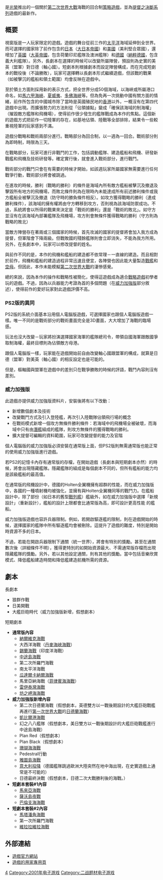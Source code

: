{{NoteTA
| G1=Games
}}

{{Infobox VG
| title = 提督之決斷IV
| japanese = 提督の決断IV
| english = P.T.O. IV: Pacific Theater of Operations
| image = File:Teitoku4 cover.jpg
| developer = [[光榮|光榮]]
| distributor = 光榮
| series = [[提督之決斷系列|提督之決斷系列]]
| released = '''Windows'''{{vgrelease|JP|2001年3月9日|JP|2004年8月5日}}'''PlayStation 2'''{{vgrelease|NA|2002年2月4日|JP|2002年3月28日|JP|2004年6月10日}}
| genre = [[回合制戰略|回合制戰略]]
| modes = 1人
| platforms = Windows、PlayStation 2
}}

{{vgname|提督之決斷IV|ja=提督の決断IV|en=P.T.O. IV: Pacific Theater of Operations|diff=yes}}是[[光榮|光榮]]推出的一個關於[[第二次世界大戰|第二次世界大戰]]海戰的回合制[[策略遊戲|策略遊戲]]，並為[[提督之決斷系列|提督之決斷系列]]遊戲的最新作。

== 概要 ==
視窗版是一人玩家限定的遊戲。遊戲的舞台從前三作的[[太平洋|太平洋]]海域延伸到全世界。而可選擇的國家除了前作包含的[[日本|日本]]（[[大日本帝國|大日本帝國]]）和[[美國|美國]]（美利堅合眾國），還增加了[[英國|英國]]（[[大英帝國|大英帝國]]，包含荷蘭印尼艦隊及澳洲艦隊）和[[德國|德國]]（[[納粹德國|納粹德國]]，包含義大利艦隊）。另外，長劇本在選擇的時候可以改變所屬陣營，預設則為史實的美英（盟軍）對日德（軸心國）。短劇本則根據劇本而設定陣營構成，而在完成短劇本的戰役後（不論勝敗），玩家可選擇轉以長劇本形式繼續遊戲，但該戰的戰果（如被擊沉的艦船和領土範圍）均會反映在遊戲中。

至於領土方面則採用新的表示方式，把全世界分成50個海域，以海峽或所屬港口命名，如[[馬六甲海峽|馬六甲海峽]]、[[夏威夷|夏威夷]]、[[多佛海峽|多佛海峽]]等。但為免再一次挑動中國有關方面的情緒，前作所包含的中國城市除了當時是英國殖民地的[[香港|香港]]以外，一概沒有在第四代遊戲中出現。而擴張勢力的方法則從「佔領據點」變成「確保該海域的制海權」（摧毀敵方艦隊和飛機場），使得前作很少發生的艦隊戰成為本作的焦點。這個新的遊戲方式把前作一切陸軍的存在，如基地佔領、陸戰等全部排除，結果令一些較重視陸軍的玩家感到不滿。

遊戲分戰略和戰術兩部分進行。戰略部分為回合制，以一週為一回合。戰術部分則為即時制，時限為三天。

在戰略部分，玩家可進行非戰鬥的工作，包括調動艦隊、建造艦船和飛機、研發新戰艦和飛機及技術研發等。確定實行後，就會進入戰術部分，進行戰鬥。

戰術部分的戰鬥只會在有需要的時候才開始，如該週玩家所屬國家無需要進行任何戰爭行動，戰術部分將會被跳過。

在進攻的時候，勝利（戰略的勝利）的條件是海域內所有敵方艦船被擊沉及撤退及擊毀所有地方的飛機場，而敗北條件則為在限時內未能達成所有前述勝利條件或我方艦船全被擊沉及撤退（防守時的勝負條件相反）。如攻方獲得戰略的勝利（達成勝利條件），該海域的擁有權將由守方轉移到攻方，否則視為該海域防禦成功。不過，系統將會以所得的戰果來決定是「戰術的勝利」還是「戰術的敗北」。如守方並沒有在該海域內部署艦隊及飛機場，攻方則會無條件獲得戰略的勝利（守方則為戰略的敗北）

當敵方陣營存在著兩或三個國家的時候，首先攻滅的國家的提督將會加入我方成為提督，但軍階會下降兩級。但戰敗國的殘餘艦隊則會立即消失，不能為我方所用。另外，在長劇本中，玩家可以修改提督的姓名。

與前作不同的是，本作的飛機和艦船的建造都不依常理－一直線的建造。而且相對於前作，飛機和艦船的建造過程非常迅速且便宜，各陣營也因此能大量製造[[戰艦|戰艦]]和[[空母|空母]]。但因此，本作未能模擬[[第二次世界大戰|第二次世界大戰]]的淒慘感覺。

總的來說，因為本作的操作和戰略性被簡化，使得這遊戲成為適合[[戰略遊戲|戰略遊戲]]初學者玩的遊戲。不過，因為以兵器能力考證為首的多個問題（在[[#威力加強版|威力加強版]]部分敘述），使得前作的愛好玩家對此遊戲評價不高。

=== PS2版的異同 ===
PS2版的系統介面基本沿用個人電腦版遊戲，可選擇國家也跟個人電腦版遊戲一樣。唯一不同的是戰術部分的戰術畫面完全是3D畫面，大大增加了海戰的臨場感。

玩法也沒大改變－玩家將扮演選擇國家海軍的艦隊總司令，帶領自國海軍跟敵國爭取制海權，最終目標則為佔領敵方母港。

跟個人電腦版一樣，玩家能在遊戲開始前自由改變軸心國跟盟軍的構成，就算是日德（盟軍）對美英（軸心國）的相反設定也是可能的。

但是，樞軸國與盟軍在遊戲中的差別只在戰爭勝敗的時候的評語，戰鬥內容則沒有差別。

=== 威力加強版 ===
此遊戲亦提供威力加強版資料片，安裝後將有以下改動：
* 新增數個劇本及技術
* 改變戰鬥方式及引入登陸艦，再次引入陸戰隊佔領飛行場的概念
* 在戰術模式新增一個攻方無條件勝利條件：若海域中的飛機場全被破壞，而海域中只有由[[潛艦|潛艦]]組成的艦隊，則攻方無條件的獲得戰略的勝利。
* 擴大提督可編輯的資料範圍，玩家可改變提督的能力及官階

個人電腦版的威力加強版必須安裝在通常版上面，但PS2版則無需通常版也能正常的使用威力加強版進行遊戲。

若PS2的記憶卡內存有通常版的存檔，在開始遊戲（長劇本與短期劇本亦然）的時候，將會出現隱藏艦隊。隱藏艦隊的組成是每個劇本不同的，但所有艦船的能力均是該級艦船的最高值。

在通常版的飛機設計中，德國的Holten全翼機擁有超群的性能，而在威力加強版中，各國的一種噴射機均被強化，並擁有與Holten全翼機同等的戰鬥力。在艦船設計中，除了部份（如日本的舊型[[戰列艦|戰列艦]]）艦級外，如在威力加強版中選擇「新規設計」（重新設計），艦船的設計上限都會比通常版為高，即可設計更高性能 的艦船。

威力加強版遊戲也容許兵器限制。例如，若開啟驅逐艦的限制，則在遊戲開始的時候，選擇國家的艦隊中所有驅逐艦均會被刪除。這提升了遊戲的難度，特別是開始時資源不多的日本。

不過，若能在開啟兵器限制下通關（統一世界），將會有特別的獎勵。甚至在通關數次後（詳細條件不明），獲得更特別的如開始資源最大、不需通常版存檔而出現隱藏艦隊的獎勵。另外，若以其他設定通關，則有其他的獎勵。當中包括音樂欣賞模式、降低艦船建造時間和降低艦建造航機所需的資源。

==劇本==
; 長劇本
* 狼群作戰
* 日美開戰
* 大艦巨砲時代（威力加強版新增，假想劇本）

; 短期劇本
* '''通常版內容'''
** [[納爾維克海戰|納爾維克海戰]]
** 大西洋海戰（[[丹麥海峽海戰|丹麥海峽海戰]]）
** [[錫蘭海戰|錫蘭海戰]]（印度洋海戰）
** [[中途島海戰|中途島海戰]]
** 第二次所羅門海戰
** 南太平洋海戰
** [[瓜達爾卡納爾海戰|瓜達爾卡納爾海戰]]
** 馬里亞納海戰（[[菲律賓海海戰|菲律賓海海戰]]）
** [[雷伊泰灣海戰|雷伊泰灣海戰]]
** [[坊之岬海海戰|坊之岬海海戰]]
* '''威力加強版新增內容'''
** 第二次日德蘭海戰（假想劇本，英德雙方以一戰後期設計的大艦巨砲戰艦再進行[[第一次世界大戰|第一次世界大戰]]的[[日德蘭海戰|日德蘭海戰]]）
** [[凱比爾港海戰|凱比爾港海戰]]
** 幻之八八艦隊（假想劇本，美日雙方以一戰後期設計的大艦巨砲戰艦進行中途島海戰）
** Plan Red（假想劇本）
** Plan Black（假想劇本）
** [[珊瑚海海戰|珊瑚海海戰]]
** Pedestral行動
** [[雅圖島海戰|雅圖島海戰]]
** [[意大利投降|意大利投降]]（德國艦隊跳過歐洲大陸突然在地中海出現，在史實遊戲上通常是不可能的）
** 日德最終決戰（假想劇本，日德二次大戰勝利後的海戰。）
* '''短劇本套裝#1內容'''
** [[馬來亞海戰|馬來亞海戰]]
** [[薩沃島夜戰|薩沃島夜戰]]
** [[巴倫支海海戰|巴倫支海海戰]]
* '''短劇本套裝#2內容'''
** [[馬塔潘角海戰|馬塔潘角海戰]]
** 第一次所羅門海戰
** [[維拉拉維拉海戰|維拉拉維拉海戰]]

== 外部連結 ==
* [http://www.gamecity.ne.jp/products/products/ee/new/tei4/index.htm 遊戲官方網站] {{Wayback|url=http://www.gamecity.ne.jp/products/products/ee/new/tei4/index.htm |date=20200930173413 }}
* [http://www.gamecity.ne.jp/regist_c/user/admiral/ 遊戲的用家專用頁] {{Wayback|url=http://www.gamecity.ne.jp/regist_c/user/admiral/ |date=20200225145536 }}

{{DEFAULTSORT:Teitoku no Ketsudan 4}}
[[Category:提督之決斷系列|4]]
[[Category:2001年电子游戏|Category:2001年电子游戏]]
[[Category:二战题材电子游戏|Category:二战题材电子游戏]]